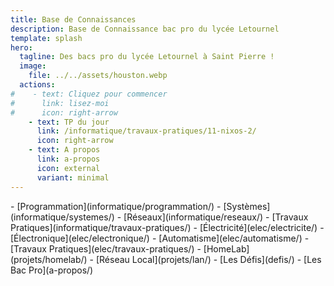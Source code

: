 ```yaml
---
title: Base de Connaissances
description: Base de Connaissance bac pro du lycée Letournel
template: splash
hero:
  tagline: Des bacs pro du lycée Letournel à Saint Pierre !
  image:
    file: ../../assets/houston.webp
  actions:
#    - text: Cliquez pour commencer
#      link: lisez-moi
#      icon: right-arrow
    - text: TP du jour
      link: /informatique/travaux-pratiques/11-nixos-2/
      icon: right-arrow
    - text: A propos
      link: a-propos
      icon: external
      variant: minimal
---
```



<CardGrid stagger>
	<Card title="Informatique & Réseaux" icon="pencil">
		- [Programmation](informatique/programmation/)
		- [Systèmes](informatique/systemes/)
		- [Réseaux](informatique/reseaux/)
		- [Travaux Pratiques](informatique/travaux-pratiques/)
	</Card>
	<Card title="Électricité & Électronique" icon="open-book">
		- [Électricité](elec/electricite/)
		- [Électronique](elec/electronique/)
		- [Automatisme](elec/automatisme/)
		- [Travaux Pratiques](elec/travaux-pratiques/)
	</Card>
	<Card title="Projets" icon="add-document">
		- [HomeLab](projets/homelab/)
		- [Réseau Local](projets/lan/)
	</Card>
	<Card title="Divers" icon="setting">
		- [Les Défis](defis/)
		- [Les Bac Pro](a-propos/)
	</Card>
</CardGrid>

